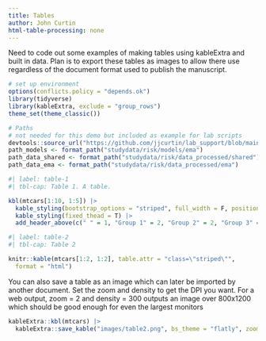 ```yaml
---
title: Tables
author: John Curtin
html-table-processing: none
---
```


Need to code out some examples of making tables using kableExtra and built in data.  Plan is to export these tables as images to allow there use regardless of the document format used to publish the manuscript.

```r
# set up environment
options(conflicts.policy = "depends.ok")
library(tidyverse)
library(kableExtra, exclude = "group_rows")
theme_set(theme_classic()) 

# Paths
# not needed for this demo but included as example for lab scripts
devtools::source_url("https://github.com/jjcurtin/lab_support/blob/main/format_path.R?raw=true")
path_models <- format_path("studydata/risk/models/ema")
path_data_shared <- format_path("studydata/risk/data_processed/shared")
path_data_ema <- format_path("studydata/risk/data_processed/ema")
```

```r
#| label: table-1
#| tbl-cap: Table 1. A table.

kbl(mtcars[1:10, 1:5]) |>
  kable_styling(bootstrap_options = "striped", full_width = F, position = "float_right") |>
  kable_styling(fixed_thead = T) |>
  add_header_above(c(" " = 1, "Group 1" = 2, "Group 2" = 2, "Group 3" = 1))

```

```r
#| label: table-2
#| tbl-cap: Table 2

knitr::kable(mtcars[1:2, 1:2], table.attr = "class=\"striped\"",
  format = "html")

```

You can also save a table as an image which can later be imported by another document.
Set the zoom and density to get the DPI you want. For a web output, zoom = 2 and density = 300 outputs an image over 800x1200 which should be good enough for even the largest monitors

```r
kableExtra::kbl(mtcars) |> 
  kableExtra::save_kable("images/table2.png", bs_theme = "flatly", zoom= 2, density=300)
```


